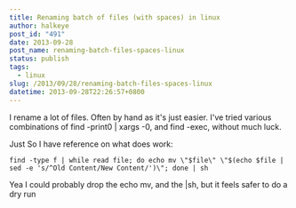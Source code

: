 ```yaml
---
title: Renaming batch of files (with spaces) in linux
author: halkeye
post_id: "491"
date: 2013-09-28
post_name: renaming-batch-files-spaces-linux
status: publish
tags:
  - linux
slug: /2013/09/28/renaming-batch-files-spaces-linux
datetime: 2013-09-28T22:26:57+0800
---
```


I rename a lot of files. Often by hand as it's just easier. I've tried various combinations of find -print0 | xargs -0, and find -exec, without much luck.

Just So I have reference on what does work:

```
find -type f | while read file; do echo mv \"$file\" \"$(echo $file | sed -e 's/^Old Content/New Content/')\"; done | sh
```


Yea I could probably drop the echo mv, and the |sh, but it feels safer to do a dry run
